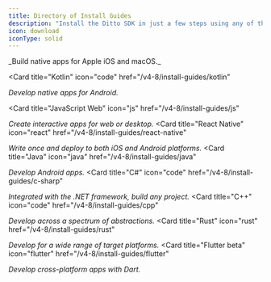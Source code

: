 ```yaml
---
title: Directory of Install Guides
description: "Install the Ditto SDK in just a few steps using any of the following guides to support you along the way:"
icon: download
iconType: solid
---
```


<CardGroup cols={2}>
  <Card
    title="Swift"
    icon="swift"
    href="/v4-8/install-guides/swift"
  >
_Build native apps for Apple iOS and macOS._
  </Card>

  <Card
    title="Kotlin"
    icon="code"
    href="/v4-8/install-guides/kotlin"
  >
_Develop native apps for Android._
  </Card>

  <Card
    title="JavaScript Web"
    icon="js"
    href="/v4-8/install-guides/js"
  >
_Create interactive apps for web or desktop._
  </Card>  <Card
    title="React Native"
    icon="react"
    href="/v4-8/install-guides/react-native"
  >
_Write once and deploy to both iOS and Android platforms._
  </Card>  <Card
    title="Java"
    icon="java"
    href="/v4-8/install-guides/java"
  >
_Develop Android apps._
  </Card>  <Card
    title="C#"
    icon="code"
    href="/v4-8/install-guides/c-sharp"
  >
_Integrated with the .NET framework, build any project._
  </Card>  <Card
    title="C++"
    icon="code"
    href="/v4-8/install-guides/cpp"
  >
_Develop across a spectrum of abstractions._
  </Card>
   <Card
    title="Rust"
    icon="rust"
    href="/v4-8/install-guides/rust"
  >
_Develop for a wide range of target platforms._
  </Card>
  <Card
    title="Flutter beta"
    icon="flutter"
    href="/v4-8/install-guides/flutter"
  >
_Develop cross-platform apps with Dart._
  </Card>
</CardGroup>
